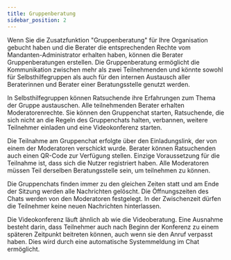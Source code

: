 ```yaml
---
title: Gruppenberatung
sidebar_position: 2
---
```



Wenn Sie die Zusatzfunktion "Gruppenberatung" für Ihre Organisation gebucht haben und die Berater die entsprechenden Rechte vom Mandanten-Administrator erhalten haben, können die Berater Gruppenberatungen erstellen. Die Gruppenberatung ermöglicht die Kommunikation zwischen mehr als zwei Teilnehmenden und könnte sowohl für Selbsthilfegruppen als auch für den internen Austausch aller Beraterinnen und Berater einer Beratungsstelle genutzt werden.

In Selbsthilfegruppen können Ratsuchende ihre Erfahrungen zum Thema der Gruppe austauschen. Alle teilnehmenden Berater erhalten Moderatorenrechte. Sie können den Gruppenchat starten, Ratsuchende, die sich nicht an die Regeln des Gruppenchats halten, verbannen, weitere Teilnehmer einladen und eine Videokonferenz starten.

Die Teilnahme am Gruppenchat erfolgte über den Einladungslink, der von einem der Moderatoren verschickt wurde. Berater können Ratsuchenden auch einen QR-Code zur Verfügung stellen. Einzige Voraussetzung für die Teilnahme ist, dass sich die Nutzer registriert haben. Alle Moderatoren müssen Teil derselben Beratungsstelle sein, um teilnehmen zu können.

Die Gruppenchats finden immer zu den gleichen Zeiten statt und am Ende der Sitzung werden alle Nachrichten gelöscht. Die Öffnungszeiten des Chats werden von den Moderatoren festgelegt. In der Zwischenzeit dürfen die Teilnehmer keine neuen Nachrichten hinterlassen.

Die Videokonferenz läuft ähnlich ab wie die Videoberatung. Eine Ausnahme besteht darin, dass Teilnehmer auch nach Beginn der Konferenz zu einem späteren Zeitpunkt beitreten können, auch wenn sie den Anruf verpasst haben. Dies wird durch eine automatische Systemmeldung im Chat ermöglicht.
